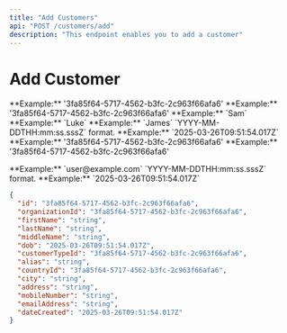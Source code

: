 ```yaml
---
title: "Add Customers"
api: "POST /customers/add"
description: "This endpoint enables you to add a customer"
---
```


# Add Customer

<ParamField body="Id" type="string" required>
	**Example:** '3fa85f64-5717-4562-b3fc-2c963f66afa6'
</ParamField>

<ParamField body="organizationId" type="string" required>
	**Example:** '3fa85f64-5717-4562-b3fc-2c963f66afa6'
</ParamField>

<ParamField body="firstName" type="string" required>
	**Example:** `Sam`
</ParamField>

<ParamField body="lastName" type="string" required>
	**Example:** `Luke`
</ParamField>

<ParamField body="middleName" type="string" required>
	**Example:** `James`
</ParamField>

<ParamField body="dateOfBirth" type="string" required>
    `YYYY-MM-DDTHH:mm:ss.sssZ` format. **Example:**
    `2025-03-26T09:51:54.017Z`
</ParamField>

<ParamField body="customerTypeId" type="string" required>
	**Example:** '3fa85f64-5717-4562-b3fc-2c963f66afa6'
</ParamField>

<ParamField body="alias" type="string" required>
</ParamField>

<ParamField body="countryId" type="string" required>
 **Example:** '3fa85f64-5717-4562-b3fc-2c963f66afa6'
</ParamField>

<ParamField body="city" type="string" required></ParamField>

<ParamField body="address" type="string" required></ParamField>

<ParamField body="mobileNumber" type="string" required></ParamField>

<ParamField body="emailAddress" type="string" required>
    **Example:** `user@example.com`
</ParamField>

<ParamField body="dateCreated" type="string" required>
     `YYYY-MM-DDTHH:mm:ss.sssZ` format. **Example:**
    `2025-03-26T09:51:54.017Z`
</ParamField>



<ResponseExample>

```json
{
  "id": "3fa85f64-5717-4562-b3fc-2c963f66afa6",
  "organizationId": "3fa85f64-5717-4562-b3fc-2c963f66afa6",
  "firstName": "string",
  "lastName": "string",
  "middleName": "string",
  "dob": "2025-03-26T09:51:54.017Z",
  "customerTypeId": "3fa85f64-5717-4562-b3fc-2c963f66afa6",
  "alias": "string",
  "countryId": "3fa85f64-5717-4562-b3fc-2c963f66afa6",
  "city": "string",
  "address": "string",
  "mobileNumber": "string",
  "emailAddress": "string",
  "dateCreated": "2025-03-26T09:51:54.017Z"
}

```

</ResponseExample>